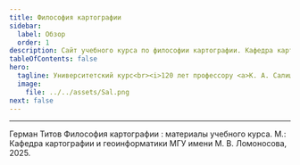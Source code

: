 ```yaml
---
title: Философия картографии
sidebar:
  label: Обзор
  order: 1
description: Сайт учебного курса по философии картографии. Кафедра картографии и геоинформатики МГУ имени М. В. Ломоносова. Герман Титов.
tableOfContents: false
hero:
  tagline: Университетский курс<br><i>120 лет профессору <a>К. А. Салищеву</a></i>
  image:
    file: ../../assets/Sal.png
next: false
---
```



---
Герман Титов Философия картографии : материалы учебного курса. М.: Кафедра картографии и геоинформатики МГУ имени М. В. Ломоносова, 2025.



<LinkCard title="Содержание" href="/course/outline" description="Курс по выбору для студентов первого года магистратуры кафедры картографии и геоинформатики МГУ имени М. В. Ломоносова"/>

<CardGrid>
  <LinkCard title="Эссе" href="/essays" />
  <LinkCard title="Рефераты" href="/papers" />
</CardGrid>

